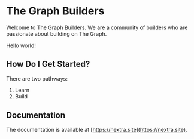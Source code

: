 # The Graph Builders

Welcome to The Graph Builders. We are a community of builders who are passionate about building on The Graph.

<div className="text-3xl font-bold underline">Hello world!</div>

## How Do I Get Started?

There are two pathways:

1. Learn
2. Build

## Documentation

The documentation is available at [https://nextra.site](https://nextra.site).
